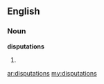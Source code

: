 ==English==

===Noun===
'''disputations'''

# {{plural of|[[disputation]]}}

[[ar:disputations]]
[[my:disputations]]